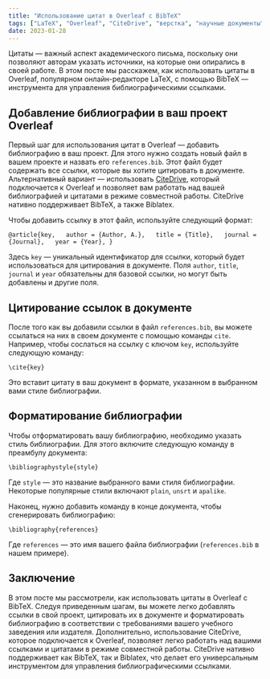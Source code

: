 ```yaml
---
title: "Использование цитат в Overleaf с BibTeX"
tags: ["LaTeX", "Overleaf", "CiteDrive", "верстка", "научные документы", "исследовательские работы", "диссертации", "язык разметки", "форматирование", "текстовый редактор", "сотрудничество", "управление цитатами"]
date: 2023-01-28
---
```


Цитаты — важный аспект академического письма, поскольку они позволяют авторам указать источники, на которые они опирались в своей работе. В этом посте мы расскажем, как использовать цитаты в Overleaf, популярном онлайн-редакторе LaTeX, с помощью BibTeX — инструмента для управления библиографическими ссылками.


<CiteDrive />

## Добавление библиографии в ваш проект Overleaf

Первый шаг для использования цитат в Overleaf — добавить библиографию в ваш проект. Для этого нужно создать новый файл в вашем проекте и назвать его `references.bib`. Этот файл будет содержать все ссылки, которые вы хотите цитировать в документе. Альтернативный вариант — использовать [CiteDrive](https://www.citedrive.com/), который подключается к Overleaf и позволяет вам работать над вашей библиографией и цитатами в режиме совместной работы. CiteDrive нативно поддерживает BibTeX, а также Biblatex.

Чтобы добавить ссылку в этот файл, используйте следующий формат:

`@article{key,   author = {Author, A.},   title = {Title},   journal = {Journal},   year = {Year}, }`

Здесь `key` — уникальный идентификатор для ссылки, который будет использоваться для цитирования в документе. Поля `author`, `title`, `journal` и `year` обязательны для базовой ссылки, но могут быть добавлены и другие поля.

## Цитирование ссылок в документе

После того как вы добавили ссылки в файл `references.bib`, вы можете ссылаться на них в своем документе с помощью команды `cite`. Например, чтобы сослаться на ссылку с ключом `key`, используйте следующую команду:

`\cite{key}`

Это вставит цитату в ваш документ в формате, указанном в выбранном вами стиле библиографии.

## Форматирование библиографии

Чтобы отформатировать вашу библиографию, необходимо указать стиль библиографии. Для этого включите следующую команду в преамбулу документа:

`\bibliographystyle{style}`

Где `style` — это название выбранного вами стиля библиографии. Некоторые популярные стили включают `plain`, `unsrt` и `apalike`.

Наконец, нужно добавить команду в конце документа, чтобы сгенерировать библиографию:

`\bibliography{references}`

Где `references` — это имя вашего файла библиографии (`references.bib` в нашем примере).

## Заключение

В этом посте мы рассмотрели, как использовать цитаты в Overleaf с BibTeX. Следуя приведенным шагам, вы можете легко добавлять ссылки в свой проект, цитировать их в документе и форматировать библиографию в соответствии с требованиями вашего учебного заведения или издателя. Дополнительно, использование CiteDrive, которое подключается к Overleaf, позволяет легко работать над вашими ссылками и цитатами в режиме совместной работы. CiteDrive нативно поддерживает как BibTeX, так и Biblatex, что делает его универсальным инструментом для управления библиографическими ссылками.

